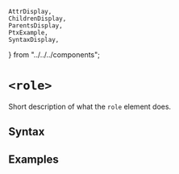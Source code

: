     AttrDisplay,
    ChildrenDisplay,
    ParentsDisplay,
    PtxExample,
    SyntaxDisplay,
} from "../../../components";

# `<role>`

Short description of what the `role` element does.

## Syntax

<SyntaxDisplay name="role" />

## Examples

    